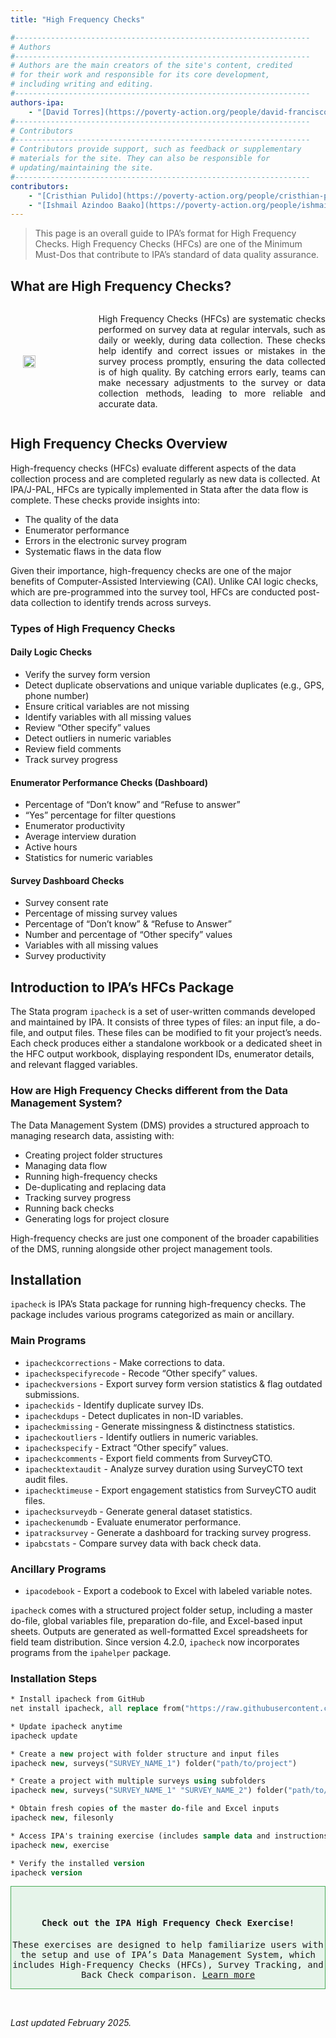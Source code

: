 ```yaml
---
title: "High Frequency Checks"

#------------------------------------------------------------------
# Authors
#------------------------------------------------------------------
# Authors are the main creators of the site's content, credited
# for their work and responsible for its core development, 
# including writing and editing.
#------------------------------------------------------------------
authors-ipa:
    - "[David Torres](https://poverty-action.org/people/david-francisco-torres-leon)"
#------------------------------------------------------------------
# Contributors
#------------------------------------------------------------------
# Contributors provide support, such as feedback or supplementary
# materials for the site. They can also be responsible for
# updating/maintaining the site.
#------------------------------------------------------------------
contributors:
    - "[Cristhian Pulido](https://poverty-action.org/people/cristhian-pulido)"
    - "[Ishmail Azindoo Baako](https://poverty-action.org/people/ishmail-azindoo-baako)"
---
```


<style>
  .image-container {
    display: flex;
    align-items: center;
    margin-bottom: 20px;
  }
  .image-container img {
    margin: 0 20px;
  }
  .image-container.right img {
    order: 1;
  }
  .image-container.left img {
    order: 0;
  }
  .image-container p {
    flex: 1;
    text-align: justify;
  }
  .highlight {
    font-weight: bold;
    color: #2c3e50; /* Dark blue for emphasis */
  }
</style>

> This page is an overall guide to IPA's format for High Frequency Checks. High Frequency Checks (HFCs) are one of the Minimum Must-Dos that contribute to IPA’s standard of data quality assurance.

## What are High Frequency Checks?

<div class="image-container top">
  <img src="/assets/images/mmds_research question_black.png" width="20%">
  <p>
High Frequency Checks (HFCs) are systematic checks performed on survey data at regular intervals, such as daily or weekly, during data collection. These checks help identify and correct issues or mistakes in the survey process promptly, ensuring the data collected is of high quality. By catching errors early, teams can make necessary adjustments to the survey or data collection methods, leading to more reliable and accurate data.
    </p>
</div>

## High Frequency Checks Overview

High-frequency checks (HFCs) evaluate different aspects of the data collection process and are completed regularly as new data is collected. At IPA/J-PAL, HFCs are typically implemented in Stata after the data flow is complete. These checks provide insights into:

- The quality of the data
- Enumerator performance
- Errors in the electronic survey program
- Systematic flaws in the data flow

Given their importance, high-frequency checks are one of the major benefits of Computer-Assisted Interviewing (CAI). Unlike CAI logic checks, which are pre-programmed into the survey tool, HFCs are conducted post-data collection to identify trends across surveys.

### Types of High Frequency Checks

#### **Daily Logic Checks**
- Verify the survey form version
- Detect duplicate observations and unique variable duplicates (e.g., GPS, phone number)
- Ensure critical variables are not missing
- Identify variables with all missing values
- Review "Other specify" values
- Detect outliers in numeric variables
- Review field comments
- Track survey progress

#### **Enumerator Performance Checks (Dashboard)**
- Percentage of "Don't know" and "Refuse to answer"
- "Yes" percentage for filter questions
- Enumerator productivity
- Average interview duration
- Active hours
- Statistics for numeric variables

#### **Survey Dashboard Checks**
- Survey consent rate
- Percentage of missing survey values
- Percentage of "Don't know" & "Refuse to Answer"
- Number and percentage of "Other specify" values
- Variables with all missing values
- Survey productivity

## Introduction to IPA's HFCs Package

The Stata program `ipacheck` is a set of user-written commands developed and maintained by IPA. It consists of three types of files: an input file, a do-file, and output files. These files can be modified to fit your project’s needs. Each check produces either a standalone workbook or a dedicated sheet in the HFC output workbook, displaying respondent IDs, enumerator details, and relevant flagged variables.

### **How are High Frequency Checks different from the Data Management System?**
The Data Management System (DMS) provides a structured approach to managing research data, assisting with:

- Creating project folder structures
- Managing data flow
- Running high-frequency checks
- De-duplicating and replacing data
- Tracking survey progress
- Running back checks
- Generating logs for project closure

High-frequency checks are just one component of the broader capabilities of the DMS, running alongside other project management tools.

## Installation

`ipacheck` is IPA’s Stata package for running high-frequency checks. The package includes various programs categorized as main or ancillary.

### **Main Programs**
- `ipacheckcorrections` - Make corrections to data.
- `ipacheckspecifyrecode` - Recode "Other specify" values.
- `ipacheckversions` - Export survey form version statistics & flag outdated submissions.
- `ipacheckids` - Identify duplicate survey IDs.
- `ipacheckdups` - Detect duplicates in non-ID variables.
- `ipacheckmissing` - Generate missingness & distinctness statistics.
- `ipacheckoutliers` - Identify outliers in numeric variables.
- `ipacheckspecify` - Extract "Other specify" values.
- `ipacheckcomments` - Export field comments from SurveyCTO.
- `ipachecktextaudit` - Analyze survey duration using SurveyCTO text audit files.
- `ipachecktimeuse` - Export engagement statistics from SurveyCTO audit files.
- `ipachecksurveydb` - Generate general dataset statistics.
- `ipacheckenumdb` - Evaluate enumerator performance.
- `ipatracksurvey` - Generate a dashboard for tracking survey progress.
- `ipabcstats` - Compare survey data with back check data.

### **Ancillary Programs**
- `ipacodebook` - Export a codebook to Excel with labeled variable notes.

`ipacheck` comes with a structured project folder setup, including a master do-file, global variables file, preparation do-file, and Excel-based input sheets. Outputs are generated as well-formatted Excel spreadsheets for field team distribution. Since version 4.2.0, `ipacheck` now incorporates programs from the `ipahelper` package.

### **Installation Steps**
```stata
* Install ipacheck from GitHub
net install ipacheck, all replace from("https://raw.githubusercontent.com/PovertyAction/high-frequency-checks/master")

* Update ipacheck anytime
ipacheck update

* Create a new project with folder structure and input files
ipacheck new, surveys("SURVEY_NAME_1") folder("path/to/project")

* Create a project with multiple surveys using subfolders
ipacheck new, surveys("SURVEY_NAME_1" "SURVEY_NAME_2") folder("path/to/project") subfolders

* Obtain fresh copies of the master do-file and Excel inputs
ipacheck new, filesonly

* Access IPA's training exercise (includes sample data and instructions)
ipacheck new, exercise

* Verify the installed version
ipacheck version
```

::: {.callout-code style="text-align: center; font-family: 'Roboto Mono', monospace; border: 1px solid #49ac57; background-color: #e6f4ea;"}
<br>

#### **Check out the IPA High Frequency Check Exercise!**
These exercises are designed to help familiarize users with the setup and use of IPA's Data Management System, which includes High-Frequency Checks (HFCs), Survey Tracking, and Back Check comparison. [Learn more](https://github.com/PovertyAction/high-frequency-checks/wiki/Exercise)
:::

<br>

*Last updated February 2025.*